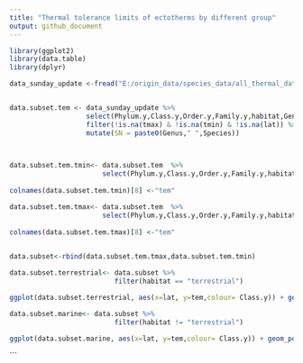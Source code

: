 ```yaml
---
title: "Thermal tolerance limits of ectotherms by different group"
output: github_document
---
```


```r
library(ggplot2)
library(data.table)
library(dplyr)
```



```r
data_sunday_update <-fread("E:/origin_data/species_data/all_thermal_data_combined_more_lons_JS.csv")



```

```r

data.subset.tem <- data_sunday_update %>% 
                   select(Phylum.y,Class.y,Order.y,Family.y,habitat,Genus,Species,tmax,tmin,lat,lon) %>%
                   filter(!is.na(tmax) & !is.na(tmin) & !is.na(lat)) %>% 
                   mutate(SN = paste0(Genus," ",Species))

                  

data.subset.tem.tmin<- data.subset.tem  %>% 
                       select(Phylum.y,Class.y,Order.y,Family.y,habitat,Genus,Species,tmin,lat,lon,SN) 
                       
colnames(data.subset.tem.tmin)[8] <-"tem"

data.subset.tem.tmax<- data.subset.tem  %>% 
                       select(Phylum.y,Class.y,Order.y,Family.y,habitat,Genus,Species,tmax,lat,lon,SN) 
                       
colnames(data.subset.tem.tmax)[8] <-"tem"

                    
data.subset<-rbind(data.subset.tem.tmax,data.subset.tem.tmin)

```


```r

data.subset.terrestrial<- data.subset %>% 
                          filter(habitat == "terrestrial")

ggplot(data.subset.terrestrial, aes(x=lat, y=tem,colour= Class.y)) + geom_point() + geom_line(aes(group = lat))+labs(title="terrestrial",x="Latitude",y="temperature tolerance (℃)")

```

```r
data.subset.marine<- data.subset %>% 
                          filter(habitat != "terrestrial")

ggplot(data.subset.marine, aes(x=lat, y=tem,colour= Class.y)) + geom_point() + geom_line(aes(group = lat))+labs(title="marine",x="Latitude",y="temperature tolerance (℃)")
```

```

